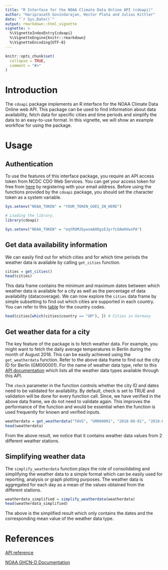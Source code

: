 ```yaml
---
title: "R Interface for the NOAA Climate Data Online API (cdoapi)"
author: "Hariprasath Govindarajan, Hector Plata and Julius Kittler"
date: "`r Sys.Date()`"
output: rmarkdown::html_vignette
vignette: >
  %\VignetteIndexEntry{cdoapi}
  %\VignetteEngine{knitr::rmarkdown}
  %\VignetteEncoding{UTF-8}
---
```


```r
knitr::opts_chunk$set(
  collapse = TRUE,
  comment = "#>"
)
```

# Introduction
The `cdoapi` package implements an R interface for the NOAA Climate Data Online web API. This package can be used to find information about data availability, fetch data for specific cities and time periods and simplify the data to an easy-to-use format. In this vignette, we will show an example workflow for using the package.


# Usage

## Authentication
To use the features of this interface package, you require an API access token from NCDC CDO Web Services. You can get your access token for free from [here](https://www.ncdc.noaa.gov/cdo-web/token) by registering with your email address. Before using the functions provided by the `cdoapi` package, you should set the character token as a system variable.

```r
Sys.setenv("NOAA_TOKEN" = "YOUR_TOKEN_GOES_IN_HERE")

# Loading the library.
library(cdoapi)
```

```r
Sys.setenv("NOAA_TOKEN" = "eqtRUMJbywsmAOOgzEJyrfcUAmHVwxPA")
```


## Get data availability information

We can easily find out for which cities and for which time periods the weather data is available by calling `get_cities` function.

```r
cities = get_cities()
head(cities)
```

This data frame contains the minimum and maximum dates between which weather data is available for a city as well as the percentage of data availability (datacoverage). We can now explore the `cities` data frame by simple subsetting to find out which cities are supported in each country. You can refer to this [table](https://docs.opendata.aws/noaa-ghcn-pds/readme.html#lookup-table-of-country-codes) for the country codes.

```r
head(cities[which(cities$country == "GM"), ]) # Cities in Germany
```


## Get weather data for a city

The key feature of the package is to fetch weather data. For example, you might want to fetch the daily average temperatures in Berlin during the month of August 2018. This can be easily achieved using the `get_weatherdata` function. Refer to the above data frame to find out the city ID for Berlin (GM000001). For the name of weather data type, refer to this [API documentation](https://docs.opendata.aws/noaa-ghcn-pds/readme.html#element-summary) which lists all the weather data types available through this API. 

The `check` parameter in the function controls whether the city ID and dates need to be validated for availability. By default, check is set to TRUE and validation will be done for every function call. Since, we have verified in the above data frame, we do not need to validate again. This improves the performance of the function and would be essential when the function is used frequently for known and verified inputs.

```r
weatherdata = get_weatherdata("TAVG", "GM000001", "2018-08-01", "2018-08-31", check = FALSE)
head(weatherdata)
```

From the above result, we notice that it contains weather data values from 2 different weather stations. 


## Simplifying weather data

The `simplify_weatherdata` function plays the role of consolidating and simplifying the weather data to a simple format which can be easily used for reporting, analysis or graph plotting purposes. The weather data is aggregated for each day as a mean of the values obtained from the different stations.

```r
weatherdata_simplified = simplify_weatherdata(weatherdata)
head(weatherdata_simplified)
```

The above is the simplified result which only contains the dates and the corresponding mean value of the weather data type.


# References
[API reference](https://www.ncdc.noaa.gov/cdo-web/webservices/v2)

[NOAA GHCN-D Documentation](https://docs.opendata.aws/noaa-ghcn-pds/readme.html)
